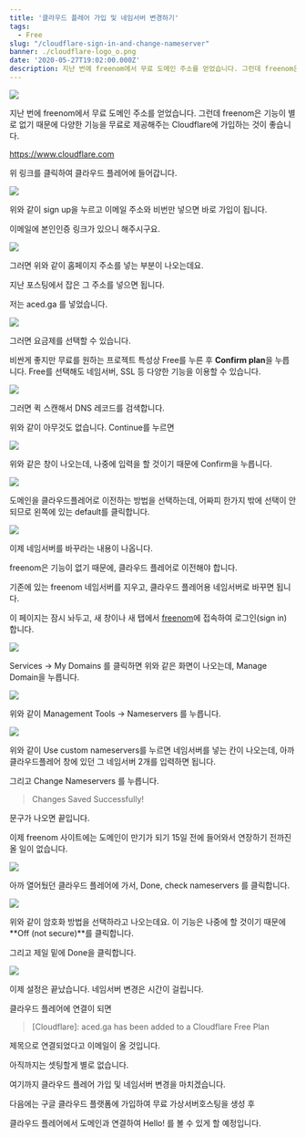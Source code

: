 ```yaml
---
title: '클라우드 플레어 가입 및 네임서버 변경하기'
tags: 
  - Free
slug: "/cloudflare-sign-in-and-change-nameserver"
banner: ./cloudflare-logo_o.png
date: '2020-05-27T19:02:00.000Z'
description: 지난 번에 freenom에서 무료 도메인 주소를 얻었습니다. 그런데 freenom은 기능이 별로 없기 때문에 다양한 기능을 무료로 제공해주는 Cloudflare에 가입하는 것이 좋습니다.
---
```

![](./cloudflare-logo_o.png)

지난 번에 freenom에서 무료 도메인 주소를 얻었습니다. 그런데 freenom은 기능이 별로 없기 때문에 다양한 기능을 무료로 제공해주는 Cloudflare에 가입하는 것이 좋습니다.


<a href="https://www.cloudflare.com" target="_blank" rel="noopener noreferrer">https://www.cloudflare.com</a>

위 링크를 클릭하여 클라우드 플레어에 들어갑니다.


![](./1-sign-up_o.jpg)

위와 같이 sign up을 누르고 이메일 주소와 비번만 넣으면 바로 가입이 됩니다. 

이메일에 본인인증 링크가 있으니 해주시구요.


![](./2-add-site_o.jpg)

그러면 위와 같이 홈페이지 주소를 넣는 부분이 나오는데요. 

지난 포스팅에서 잡은 그 주소를 넣으면 됩니다.

저는 aced.ga 를 넣었습니다.


![](./3-select-a-plan_o.jpg)

그러면 요금제를 선택할 수 있습니다.

비싼게 좋지만 무료를 원하는 프로젝트 특성상 Free를 누른 후 **Confirm plan**을 누릅니다. Free를 선택해도 네임서버, SSL 등 다양한 기능을 이용할 수 있습니다.


![](./4-DNS-records_o.jpg)

그러면 퀵 스캔해서 DNS 레코드를 검색합니다.

위와 같이 아무것도 없습니다. Continue를 누르면


![](./5-add-records-later_o.jpg)

위와 같은 창이 나오는데, 나중에 입력을 할 것이기 때문에 Confirm을 누릅니다.


![](./6-moving_o.jpg)

도메인을 클라우드플레어로 이전하는 방법을 선택하는데, 어짜피 한가지 밖에 선택이 안되므로 왼쪽에 있는 default를 클릭합니다.


![](./7-change-nameserver_o.jpg)

이제 네임서버를 바꾸라는 내용이 나옵니다.

freenom은 기능이 없기 때문에, 클라우드 플레어로 이전해야 합니다.

기존에 있는 freenom 네임서버를 지우고, 클라우드 플레어용 네임서버로 바꾸면 됩니다.

이 페이지는 잠시 놔두고, 새 창이나 새 탭에서 [freenom](https://freenom.com)에 접속하여 로그인(sign in) 합니다.


![](./8-my-domains_o.jpg)

Services -> My Domains 를 클릭하면 위와 같은 화면이 나오는데, Manage Domain을 누릅니다.


![](./9-nameservers_o.jpg)

위와 같이 Management Tools -> Nameservers 를 누릅니다.


![](./10-custom-nameservers_o.jpg)

위와 같이 Use custom nameservers를 누르면 네임서버를 넣는 칸이 나오는데, 아까 클라우드플레어 창에 있던 그 네임서버 2개를 입력하면 됩니다.

그리고 Change Nameservers 를 누릅니다.

> Changes Saved Successfully!   

문구가 나오면 끝입니다.

이제 freenom 사이트에는 도메인이 만기가 되기 15일 전에 들어와서 연장하기 전까진 올 일이 없습니다.


![](./11-check-nameservers_o.jpg)

아까 열어뒀던 클라우드 플레어에 가서, Done, check nameservers 를 클릭합니다.


![](./12-SSL-TLS-select_o.jpg)

위와 같이 암호화 방법을 선택하라고 나오는데요. 이 기능은 나중에 할 것이기 때문에 **Off (not secure)**를 클릭합니다. 

그리고 제일 밑에 Done을 클릭합니다.


![](./13-check-nameservers_o.jpg)

이제 설정은 끝났습니다. 네임서버 변경은 시간이 걸립니다. 

클라우드 플레어에 연결이 되면 

> [Cloudflare]: aced.ga has been added to a Cloudflare Free Plan

제목으로 연결되었다고 이메일이 올 것입니다.

아직까지는 셋팅할게 별로 없습니다. 

여기까지 클라우드 플레어 가입 및 네임서버 변경을 마치겠습니다.

다음에는 구글 클라우드 플랫폼에 가입하여 무료 가상서버호스팅을 생성 후

클라우드 플레어에서 도메인과 연결하여 Hello! 를 볼 수 있게 할 예정입니다.
